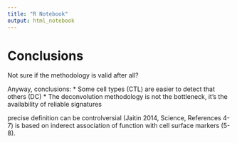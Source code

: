 ```yaml
---
title: "R Notebook"
output: html_notebook
---
```


# Conclusions

Not sure if the methodology is valid after all?


Anyway, conclusions:
* Some cell types (CTL) are easier to detect that others (DC)
* The deconvolution methodology is not the bottleneck, it's the availability of reliable signatures


precise definition can be controlversial (Jaitin 2014, Science, References 4-7)
is based on inderect association of function with cell surface markers (5-8). 